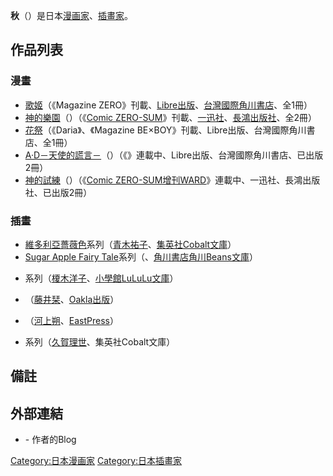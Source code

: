 {{Japanese|japanese=あき|kana=あき|romaji=Aki}}
'''秋'''{{noteTag|1=青文出版社（維多利亞薔薇色系列）使用譯名，台灣角川及長鴻出版社均使用原名。}}（{{lang-ja|あき}}{{bd}}）是日本[[漫画家|漫画家]]、[[插畫家|插畫家]]。

==作品列表==
===漫畫===
*[[歌姬_(漫畫)|歌姬]]（《Magazine ZERO》刊載、[[Libre出版|Libre出版]]、[[台灣國際角川書店|台灣國際角川書店]]、全1冊）
*[[神的樂園|神的樂園]]（{{lang|ja|オリンポス}}）（《[[Comic_ZERO-SUM|Comic ZERO-SUM]]》刊載、[[一迅社|一迅社]]、[[長鴻出版社|長鴻出版社]]、全2冊）
*[[花祭_(漫畫)|花祭]]（《Daria》、《Magazine BE×BOY》刊載、Libre出版、台灣國際角川書店、全1冊）
*[[A·D－天使的謊言－|A·D－天使的謊言－]]（{{lang|ja|A・D -天使の嘘-}}）（《{{lang|ja|クロフネZERO}}》連載中、Libre出版、台灣國際角川書店、已出版2冊）
*[[神的試練|神的試練]]（{{lang|ja|アルオスメンテ}}）（《[[Comic_ZERO-SUM增刊WARD|Comic ZERO-SUM增刊WARD]]》連載中、一迅社、長鴻出版社、已出版2冊）

===插畫===
*[[維多利亞薔薇色|維多利亞薔薇色]]系列（[[青木祐子|青木祐子]]、[[集英社|集英社]][[Cobalt文庫|Cobalt文庫]]）
*[[Sugar_Apple_Fairy_Tale|Sugar Apple Fairy Tale]]系列（{{lang|ja|[[三川みり|三川みり]]}}、[[角川書店|角川書店]][[角川Beans文庫|角川Beans文庫]]）
*{{lang|ja|ヴェルアンの書}}系列（[[榎木洋子|榎木洋子]]、[[小學館|小學館]][[LuLuLu文庫|LuLuLu文庫]]）
*{{lang|ja|ナチュラルな関係}}（[[藤井栞|藤井栞]]、[[Oakla出版|Oakla出版]]{{lang|ja|アイスノベルズ}}）
*{{lang|ja|楽園のとなり}}（[[河上朔|河上朔]]、[[EastPress|EastPress]]{{lang|ja|ガロシリーズ}}）
*{{lang|ja|英国鵝媽媽物語}}系列（[[久賀理世|久賀理世]]、集英社Cobalt文庫）

==備註==
<div class="references-small">
{{NoteFoot}}
</div>

==外部連結==
*[http://crc-uni.boo.jp/ {{lang|ja|もえのこやし}}] - 作者的Blog

{{Authority control}}
{{DEFAULTSORT:Aki}}
[[Category:日本漫画家|Category:日本漫画家]]
[[Category:日本插畫家|Category:日本插畫家]]